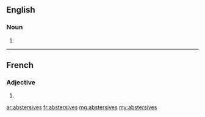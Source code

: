 ==English==

===Noun===
{{head|en|noun plural form}}

# {{plural of|abstersive|lang=en}}

----

==French==

===Adjective===
{{fr-adj-form}}

# {{feminine plural of|abstersif|lang=fr}}

[[ar:abstersives]]
[[fr:abstersives]]
[[mg:abstersives]]
[[my:abstersives]]